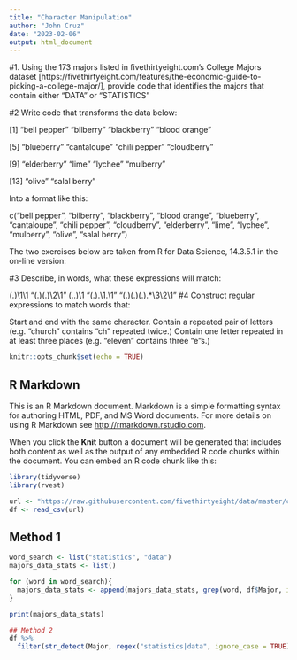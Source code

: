 ```yaml
---
title: "Character Manipulation"
author: "John Cruz"
date: "2023-02-06"
output: html_document
---
```


#1. Using the 173 majors listed in fivethirtyeight.com’s College Majors dataset [https://fivethirtyeight.com/features/the-economic-guide-to-picking-a-college-major/], provide code that identifies the majors that contain either "DATA" or "STATISTICS"

#2 Write code that transforms the data below:

[1] "bell pepper"  "bilberry"     "blackberry"   "blood orange"

[5] "blueberry"    "cantaloupe"   "chili pepper" "cloudberry"  

[9] "elderberry"   "lime"         "lychee"       "mulberry"    

[13] "olive"        "salal berry"

Into a format like this:

c("bell pepper", "bilberry", "blackberry", "blood orange", "blueberry", "cantaloupe", "chili pepper", "cloudberry", "elderberry", "lime", "lychee", "mulberry", "olive", "salal berry")

The two exercises below are taken from R for Data Science, 14.3.5.1 in the on-line version:

#3 Describe, in words, what these expressions will match:

(.)\1\1
"(.)(.)\\2\\1"
(..)\1
"(.).\\1.\\1"
"(.)(.)(.).*\\3\\2\\1"
#4 Construct regular expressions to match words that:

Start and end with the same character.
Contain a repeated pair of letters (e.g. "church" contains "ch" repeated twice.)
Contain one letter repeated in at least three places (e.g. "eleven" contains three "e"s.)

```r
knitr::opts_chunk$set(echo = TRUE)
```

## R Markdown

This is an R Markdown document. Markdown is a simple formatting syntax for authoring HTML, PDF, and MS Word documents. For more details on using R Markdown see <http://rmarkdown.rstudio.com>.

When you click the **Knit** button a document will be generated that includes both content as well as the output of any embedded R code chunks within the document. You can embed an R code chunk like this:

```r
library(tidyverse)
library(rvest)
```


```r
url <- "https://raw.githubusercontent.com/fivethirtyeight/data/master/college-majors/majors-list.csv"
df <- read_csv(url)
```

## Method 1
```r
word_search <- list("statistics", "data")
majors_data_stats <- list()

for (word in word_search){
  majors_data_stats <- append(majors_data_stats, grep(word, df$Major, ignore.case = TRUE, value = TRUE))
}

print(majors_data_stats)
```

```r
## Method 2
df %>%
  filter(str_detect(Major, regex("statistics|data", ignore_case = TRUE)))
```

